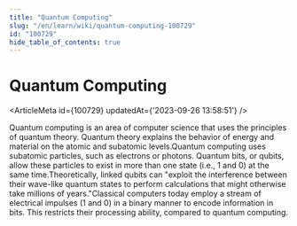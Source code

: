 ```yaml
---
title: "Quantum Computing"
slug: "/en/learn/wiki/quantum-computing-100729"
id: "100729"
hide_table_of_contents: true
---
```



# Quantum Computing

<ArticleMeta id={100729} updatedAt={'2023-09-26 13:58:51'} />
<div className='border-solid border-b border-t-0 my-4 border-[var(--ifm-color-gray-300)]' />

Quantum computing is an area of computer science that uses the principles of quantum theory. Quantum theory explains the behavior of energy and material on the atomic and subatomic levels.Quantum computing uses subatomic particles, such as electrons or photons. Quantum bits, or qubits, allow these particles to exist in more than one state (i.e., 1 and 0) at the same time.Theoretically, linked qubits can "exploit the interference between their wave-like quantum states to perform calculations that might otherwise take millions of years."Classical computers today employ a stream of electrical impulses (1 and 0) in a binary manner to encode information in bits. This restricts their processing ability, compared to quantum computing.
